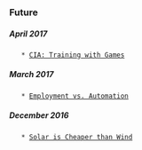 
=== Future ===

===== April 2017 =====
    * [[https://arstechnica.com/gaming/2017/03/the-cia-uses-board-games-to-train-officers-and-i-got-to-play-them/|CIA: Training with Games]]
===== March 2017 =====
    * [[http://ideas.ted.com/the-rise-of-the-useless-class/|Employment vs. Automation]]
===== December 2016 =====
    * [[https://www.bloomberg.com/news/articles/2016-12-15/world-energy-hits-a-turning-point-solar-that-s-cheaper-than-wind|Solar is Cheaper than Wind]]
